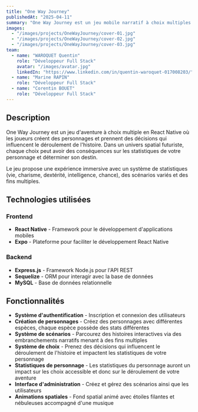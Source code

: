 ```yaml
---
title: "One Way Journey"
publishedAt: "2025-04-11"
summary: "One Way Journey est un jeu mobile narratif à choix multiples développé en React Native, plongeant les joueurs dans un univers spatial futuriste riche et immersif. "
images:
  - "/images/projects/OneWayJourney/cover-01.jpg"
  - "/images/projects/OneWayJourney/cover-02.jpg"
  - "/images/projects/OneWayJourney/cover-03.jpg"
team:
  - name: "WAROQUET Quentin"
    role: "Développeur Full Stack"
    avatar: "/images/avatar.jpg"
    linkedIn: "https://www.linkedin.com/in/quentin-waroquet-017008203/"
  - name: "Marine RAPIN"
    role: "Développeur Full Stack"
  - name: "Corentin BOUET"
    role: "Développeur Full Stack"
---
```


## Description

One Way Journey est un jeu d'aventure à choix multiple en React Native où les joueurs créent des personnages et prennent des décisions qui influencent le déroulement de l'histoire. Dans un univers spatial futuriste, chaque choix peut avoir des conséquences sur les statistiques de votre personnage et déterminer son destin.

Le jeu propose une expérience immersive avec un système de statistiques (vie, charisme, dextérité, intelligence, chance), des scénarios variés et des fins multiples.

## Technologies utilisées

### Frontend
- **React Native** - Framework pour le développement d'applications mobiles
- **Expo** - Plateforme pour faciliter le développement React Native

### Backend
- **Express.js** - Framework Node.js pour l'API REST
- **Sequelize** - ORM pour interagir avec la base de données
- **MySQL** - Base de données relationnelle

## Fonctionnalités

- **Système d'authentification** - Inscription et connexion des utilisateurs
- **Création de personnages** - Créez des personnages avec différentes espèces, chaque espèce possède des stats différentes
- **Système de scénarios** - Parcourez des histoires interactives via des embranchements narratifs menant à des fins multiples
- **Système de choix** - Prenez des décisions qui influencent le déroulement de l'histoire et impactent les statistiques de votre personnage
- **Statistiques de personnage** - Les statistiques du personnage auront un impact sur les choix accessible et donc sur le déroulement de votre aventure
- **Interface d'administration** - Créez et gérez des scénarios ainsi que les utilisateurs
- **Animations spatiales** - Fond spatial animé avec étoiles filantes et nébuleuses accompagné d'une musique

